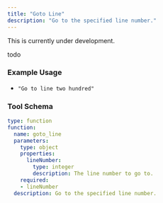 ```yaml
---
title: "Goto Line"
description: "Go to the specified line number."
---
```


<Warning>This is currently under development.</Warning>

todo

### Example Usage

- `"Go to line two hundred"`

### Tool Schema

```yaml
type: function
function:
  name: goto_line
  parameters:
    type: object
    properties:
      lineNumber:
        type: integer
        description: The line number to go to.
    required:
    - lineNumber
  description: Go to the specified line number.
```